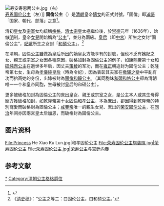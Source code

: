 [[File:寿安寿恩两公主.jpg|thumb]]（右）<br>[[寿恩固伦公主|寿恩固伦公主]]（左）]]
{{Contains Manchu text}}
'''固倫公主'''（{{lang-mnc|ᡤᡠᡵᡠᠨ ‍ᡳ<br> ᡤᡠᠩᠵᡠ|v=gurun i gungju|a=gurun-i gungju|p=gurun i gungzhu}}）是[[清朝|清朝]]皇帝[[嫡女|嫡女]]的正式封號。「固倫」即[[滿語|滿語]]「国家、朝代、部落」之意<ref>{{Cite journal
|last =
|first =
|author =恽丽梅
|coauthors =
|date =1999
|year =
|month =
|title =《清代最后一位皇女身份考》
|journal =清史研究
|volume =
|issue =1999年第4期
|pages =109—111
|publisher =中国人民大学
|location =北京市
|issn =1002-8587
|pmid =
|doi =
|bibcode =
|oclc =
|id =
|url =http://qsyj.ruc.edu.cn/CN/abstract/abstract587.shtml
|language =Zh-hans
|access-date =2021-10-16
|archive-date =2021-10-16
|archive-url =https://web.archive.org/web/20211016211632/http://qsyj.ruc.edu.cn/CN/abstract/abstract587.shtml
}}</ref>{{Rp|109}}。

清初[[皇女|皇女]]及[[宗室|宗室]]女均統稱[[格格|格格]]，[[清太宗|清太宗]]皇太極繼位後，於[[崇德|崇德]]元年（1636年），始倣[[明朝|明]]制，皇帝[[女兒|女兒]]開始稱為“[[公主|公主]]”，並分為兩級。[[皇后|皇后]]（即[[中宮|中宮]]）所生之女封“固倫公主”，[[妃嬪|妃嬪]]所生之女封「[[和碩公主|和碩公主]]」。<ref>《[[清史稿|清史稿]]》：“公主之等二：曰固伦公主，曰和硕公主。”</ref>

在清朝，固倫公主雖做為皇后所出的嫡皇女方能享有的封號，但也不乏有嬪妃之女、親王或宗室之女因各種原因，破格加封為固倫公主的例子，如[[康熙帝|康熙帝]]第十女[[固伦纯悫公主|和硕纯悫公主]]在逝世多年后，因丈夫[[策棱|策棱]]的军功，而在[[雍正|雍正]]朝追封为固伦公主；乾隆帝第七女，生母為[[孝儀純皇后|孝儀純皇后]]（時為令妃），因為表彰其夫家在[[撤驛之變|撤驛之變]]中平亂有功而抬高她的身份，出嫁被封為[[固倫和靜公主|固倫和靜公主]]。（其同胞妹[[和碩和恪公主|和碩和恪公主]]卻為清朝唯一一个和皇帝同胞，生母被封皇后的和硕公主）。

更多被破格加封為固倫公主的庶出皇女、親王或宗室之女，是公主本人或其生母得寵方獲破格加封，如[[乾隆帝|乾隆帝]]第十女[[固倫和孝公主|固倫和孝公主]]，本為庶出，卻因得到乾隆帝的特別寵愛而破格封為固倫公主；[[咸豐帝|咸豐帝]]唯一的親生女兒、庶出的[[荣安固伦公主|荣安固伦公主]]，在[[同治|同治]]年间亦因兩宮皇太后加恩，而破格封為固倫公主。

==图片资料==
<gallery>
File:Princess He Xiao Ku Lun.jpg|和孝固伦公主
File:荣寿固伦公主旗装照.jpg|[[荣寿固伦公主|荣寿固伦公主]]
File:荣寿固伦公主.jpg|荣寿公主与宫廷内眷
</gallery>

==参考文献==
<div class="references-small">
<references />
</div>

[[Category:固伦公主|*]]
[[Category:清朝公主格格爵位|Category:清朝公主格格爵位]]